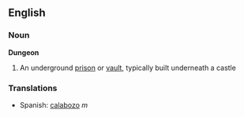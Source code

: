 ==English==
===Noun===
'''Dungeon'''
# An underground [[prison]] or [[vault]], typically built underneath a castle

===Translations===
*Spanish: [[calabozo]] ''m''
